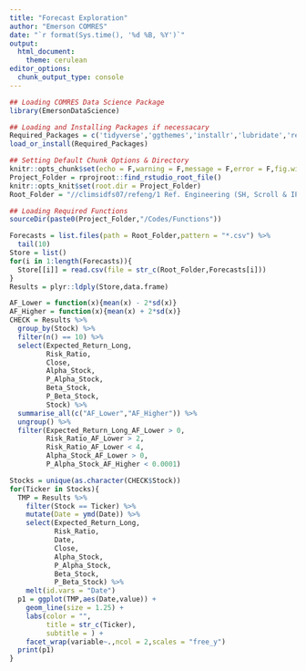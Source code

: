 ```yaml
---
title: "Forecast Exploration"
author: "Emerson COMRES"
date: "`r format(Sys.time(), '%d %B, %Y')`"
output: 
  html_document:
    theme: cerulean
editor_options: 
  chunk_output_type: console
---
```


```r
## Loading COMRES Data Science Package
library(EmersonDataScience)

## Loading and Installing Packages if necessacary
Required_Packages = c('tidyverse','ggthemes','installr','lubridate','recipes','scales','devtools','pryr','knitr','rprojroot','readxl','reshape2')
load_or_install(Required_Packages)

## Setting Default Chunk Options & Directory
knitr::opts_chunk$set(echo = F,warning = F,message = F,error = F,fig.width = 6,fig.height = 6)
Project_Folder = rprojroot::find_rstudio_root_file()
knitr::opts_knit$set(root.dir = Project_Folder)
Root_Folder = "//climsidfs07/refeng/1 Ref. Engineering (SH, Scroll & IPD)/13) Analytics/Small Projects/Stock Projections/"

## Loading Required Functions
sourceDir(paste0(Project_Folder,"/Codes/Functions"))
```

```r
Forecasts = list.files(path = Root_Folder,pattern = "*.csv") %>%
  tail(10)
Store = list()
for(i in 1:length(Forecasts)){
  Store[[i]] = read.csv(file = str_c(Root_Folder,Forecasts[i]))
}
Results = plyr::ldply(Store,data.frame)

AF_Lower = function(x){mean(x) - 2*sd(x)}
AF_Higher = function(x){mean(x) + 2*sd(x)}
CHECK = Results %>%
  group_by(Stock) %>%
  filter(n() == 10) %>%
  select(Expected_Return_Long,
         Risk_Ratio,
         Close,
         Alpha_Stock,
         P_Alpha_Stock,
         Beta_Stock,
         P_Beta_Stock,
         Stock) %>%
  summarise_all(c("AF_Lower","AF_Higher")) %>%
  ungroup() %>%
  filter(Expected_Return_Long_AF_Lower > 0,
         Risk_Ratio_AF_Lower > 2,
         Risk_Ratio_AF_Lower < 4,
         Alpha_Stock_AF_Lower > 0,
         P_Alpha_Stock_AF_Higher < 0.0001)
```

```r
Stocks = unique(as.character(CHECK$Stock))
for(Ticker in Stocks){
  TMP = Results %>%
    filter(Stock == Ticker) %>%
    mutate(Date = ymd(Date)) %>%
    select(Expected_Return_Long,
           Risk_Ratio,
           Date,
           Close,
           Alpha_Stock,
           P_Alpha_Stock,
           Beta_Stock,
           P_Beta_Stock) %>%
    melt(id.vars = "Date")
  p1 = ggplot(TMP,aes(Date,value)) +
    geom_line(size = 1.25) +
    labs(color = "",
         title = str_c(Ticker),
         subtitle = ) +
    facet_wrap(variable~.,ncol = 2,scales = "free_y")
  print(p1)
}
```
  
